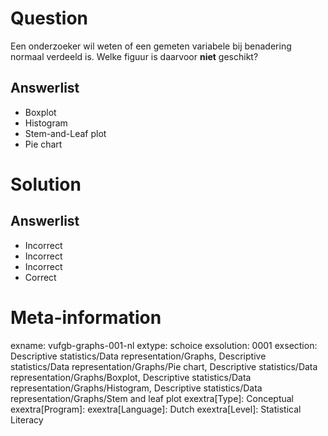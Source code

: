 Question
========

Een onderzoeker wil weten of een gemeten variabele bij benadering normaal verdeeld is. Welke figuur is daarvoor **niet** geschikt?
  
Answerlist
----------
* Boxplot
* Histogram
* Stem-and-Leaf plot
* Pie chart

Solution
========

Answerlist
----------
* Incorrect
* Incorrect
* Incorrect
* Correct

Meta-information
================
exname: vufgb-graphs-001-nl
extype: schoice
exsolution: 0001
exsection: Descriptive statistics/Data representation/Graphs, Descriptive statistics/Data representation/Graphs/Pie chart, Descriptive statistics/Data representation/Graphs/Boxplot, Descriptive statistics/Data representation/Graphs/Histogram, Descriptive statistics/Data representation/Graphs/Stem and leaf plot
exextra[Type]: Conceptual
exextra[Program]: 
exextra[Language]: Dutch
exextra[Level]: Statistical Literacy